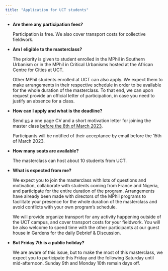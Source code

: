 ---
title: "Application for UCT students"
---



-   **Are there any participation fees?**

    Participation is free. We also cover transport costs for collective fieldwork.

-   **Am I eligible to the masterclass?**

    The priority is given to student enrolled in the MPhil in Southern Urbanism or in the MPhil in Critical Urbanisms hosted at the African Centre for Cities at UCT.

    Other MPhil students enrolled at UCT can also apply. We expect them to make arrangements in their respective schedule in order to be available for the whole duration of the masterclass. To that end, we can upon request provide an official letter of participation, in case you need to justify an absence for a class. 

-   **How can I apply and what is the deadline?**

    Send [us](mailto:%20julien.migozzi@ouce.ox.ac.uk,%20laura.nkula@uct.ac.za,%20pauline.guinard@ens.fr) a one page CV and a short motivation letter for joining the master class <ins>before the 8th of March 2023</ins>.
    
    Participants will be notified of their acceptance by email before the 15th of March 2023. 

-   **How many seats are available?**

    The masterclass can host about 10 students from UCT.

-   **What is expected from me?**

    We expect you to join the masterclass with lots of questions and motivation, collaborate with students coming from France and Nigeria, and participate for the entire duration of the program. Arrangements have already been made with directors of the MPhil programs to facilitate your presence for the whole duration of the masterclass and avoid conflicts with your own program's schedule.

    We will provide organize transport for any activity happening outside of the UCT campus, and cover transport costs for your fieldwork. You will be also welcome to spend time with the other participants at our guest house in Gardens for the daily Debrief & Discussion.

-   **But Friday 7th is a public holiday?**

    We are aware of this issue, but to make the most of this masterclass, we expect you to participate this Friday and the following Saturday until mid-afternoon. Sunday 9th and Monday 10th remain days off.
